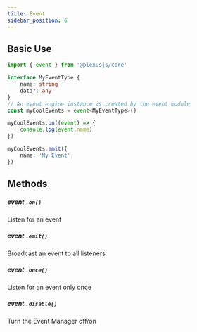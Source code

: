 ```yaml
---
title: Event
sidebar_position: 6
---
```


## Basic Use

```ts title="ts"
import { event } from '@plexusjs/core'

interface MyEventType {
	name: string
	data?: any
}
// An event engine instance is created by the event module
const myCoolEvents = event<MyEventType>()

myCoolEvents.on((event) => {
	console.log(event.name)
})

myCoolEvents.emit({
	name: 'My Event',
})
```

## Methods

##### event `.on()`

Listen for an event

##### event `.emit()`

Broadcast an event to all listeners

##### event `.once()`

Listen for an event only once

##### event `.disable()`

Turn the Event Manager off/on
